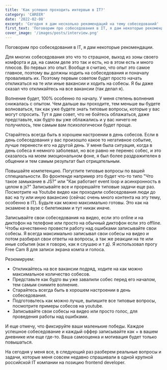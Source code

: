 ```yaml
---
title: 'Как успешно проходить интервью в IT?'
category: 'CAREER'
date: '2022-02-08'
excerpt: 'Сегодня я дам несколько рекомендаций на тему собеседований'
first_text: 'Поговорим про собеседования в IT, я дам некоторые рекомендации. Для многих собеседования это что то страшное, выход из зоны своего комфорта и да, на самом деле это так и есть, но в этом есть и много плюсов.'
cover_image: '/images/posts/interview.png'
---
```


Поговорим про собеседования в IT, я дам некоторые рекомендации.

Для многих собеседования это что то страшное, выход из зоны своего комфорта и да, на самом деле это так и есть, но в этом есть и много плюсов. Во первых это опыт. Вообще я считаю, что опыт это самое главное, поэтому вы должны ходить на собеседования и поначалу проваливать их. Поэтому первым советом будет просто начать откликаться на те или иные вакансии и ходить на собесы. Я бы даже сказал что откликайтесь на все вакансии (так делал я).

Волнение будет, 100% особенно по началу. У меня степень волнения снижалась c опытом. Чем дальше вы проходите, тем меньше вы будете волноваться, так как уже будете знать типовые вопросы, которые у вас могут спросить. Тут я дам совет, что не бойтесь облажаться, даже представьте, как будто вы уже облажались и у вас ничего не получилось, тем самым вам психологически будет проще.

Старайтесь всегда быть в хорошем настроении в день собесов. Если в день собеседования у вас произошло какое то негативное событие, лучше перенести его на другой день. У меня была ситуация, когда в день собеса я немного заболевал, но все равно не перенес собес, и это сказалось на моем эмоциональном фоне, я был более раздражителен в общении и тем самым результат был отрицательным.

Повышайте компетенцию. Погуглите типовые вопросы по вашей сппециальности. Во фронтенде например это будет что-то типо "Что такое замыкание в JS?" или "Как работает event loop и асинхронность в целом в js?" Записывайте все и прорешайте типовые задачи еще раз. Посмотрите на Youtube видео как проходили собеседования люди до вас на ту или иную вакансию (сейчас очень много контента на эту тему, особенно в IT). Будьте как можно максимально готовы. Это как на экзамене в вузе с билетиками и тут никак иначе.

Записывайте свои собеседования на видео, если это online и на диктофон на телефоне или просто на обычный диктофон если это offline. Чтобы качественно провести работу над ошибками записывайте свои собесы. Я всегда максимально записывал свои собесы на видео и потом разбирал свои ответы на вопросы, а так же реакции на те или иные события (как я говорю, как я слушаю и т д). Я использовал прогу Free Cam 8 для записи экрана компа и голоса.

Резюмируем:

- Откликайтесь на все вакансии подряд, ходите на как можно максимальное количество собесов.
- Представьте как будто вы уже завалили собес перед его началом, тем самым снимите волнение.
- Старайтесь всегда быть в хорошем настроении в день собеседования.
- Подготовьтесь как можно лучше, выпишите все типовые вопросы, посмотрите примеры собесов на youtube.
- Записывайте свои собесы на видео или просто голос, для проведения работы над ошибками.

И еще отмечу, что фиксируйте ваши маленькие победы. Каждое успешное собеседованиe и каждый оффер записывайте как + в вашем дневнике или еще где-то. Ваша самооценка и мотивация будет только повышаться.

На сегодня у меня все, в следующий раз разберем реальные вопросы и задачи, которые меня совсем недавно спрашивали в одной крупной российской IT компании на позицию frontend developer.
